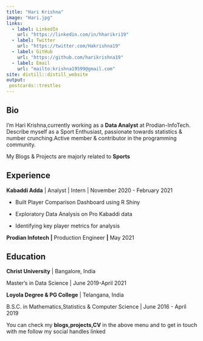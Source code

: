 ```yaml
---
title: "Hari Krishna"
image: "Hari.jpg"
links:
  - label: LinkedIn
    url: "https://linkedin.com/in/hharikri19"
  - label: Twitter
    url: "https://twitter.com/Hakrishna19"
  - label: GitHub
    url: "https://github.com/harikrishna19"
  - label: Email
    url: "mailto:krishna19599@gmail.com"
site: distill::distill_website
output:
 postcards::trestles
---
```


## Bio

I'm Hari Krishna,currently working as a **Data Analyst** at Prodian-InfoTech. Describe myself as a Sport Enthusiast, passionate towards statistics & number crunching.Active member & contributor in the programming community.

My Blogs & Projects are majorly related to **Sports**

## Experience

**Kabaddi Adda** \| Analyst \| Intern \| November 2020 - February 2021

-   Built Player Comparison Dashboard using R Shiny

-   Exploratory Data Analysis on Pro Kabaddi data

-   Identifying key player metrics for analysis

**Prodian Infotech \|** Production Engineer **\|** May 2021

## Education

**Christ University** \| Bangalore, India

Master's in Data Science \| June 2019-April 2021

**Loyola Degree & PG College** \| Telangana, India

B.S.C. in Mathematics,Statistics & Computer Science \| June 2016 - April 2019

You can check my **blogs,projects,CV** in the above menu and to get in touch with me follow my social handles linked
